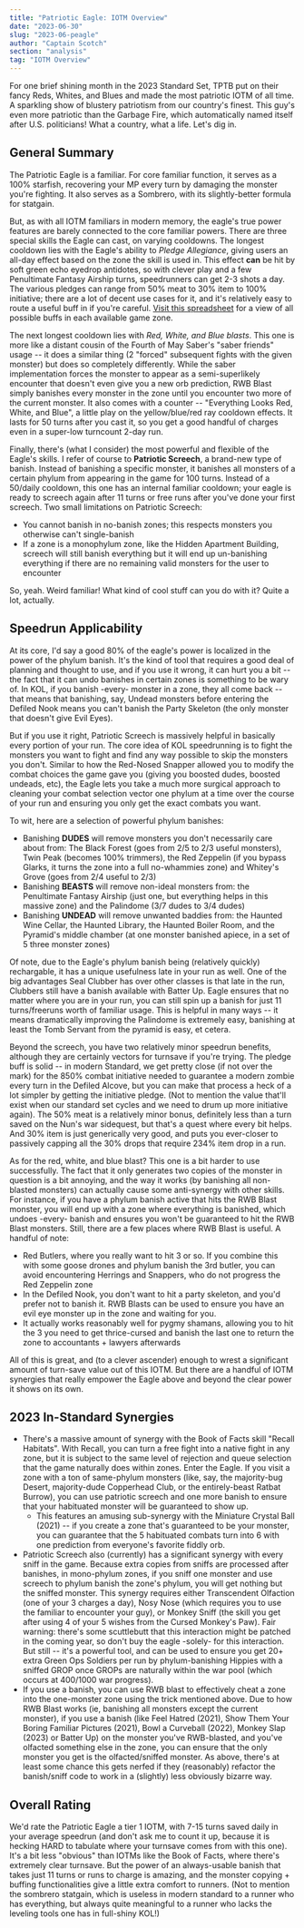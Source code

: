 ```yaml
---
title: "Patriotic Eagle: IOTM Overview"
date: "2023-06-30"
slug: "2023-06-peagle"
author: "Captain Scotch"
section: "analysis"
tag: "IOTM Overview"
---
```

For one brief shining month in the 2023 Standard Set, TPTB put on their fancy Reds, Whites, and Blues and made the most patriotic IOTM of all time. A sparkling show of blustery patriotism from our country's finest. This guy's even more patriotic than the Garbage Fire, which automatically named itself after U.S. politicians! What a country, what a life. Let's dig in.

## General Summary

The Patriotic Eagle is a familiar. For core familiar function, it serves as a 100% starfish, recovering your MP every turn by damaging the monster you're fighting. It also serves as a Sombrero, with its slightly-better formula for statgain. 

But, as with all IOTM familiars in modern memory, the eagle's true power features are barely connected to the core familiar powers. There are three special skills the Eagle can cast, on varying cooldowns. The longest cooldown lies with the Eagle's ability to *Pledge Allegiance*, giving users an all-day effect based on the zone the skill is used in. This effect **can** be hit by soft green echo eyedrop antidotes, so with clever play and a few Penultimate Fantasy Airship turns, speedrunners can get 2-3 shots a day. The various pledges can range from 50% meat to 30% item to 100% initiative; there are a lot of decent use cases for it, and it's relatively easy to route a useful buff in if you're careful. [Visit this spreadsheet](https://docs.google.com/spreadsheets/d/1S61CUoi7riOGVztYkMmd-HzrN-WaQ5308_HxvHdBUxw/edit#gid=2131678522) for a view of all possible buffs in each available game zone.

The next longest cooldown lies with *Red, White, and Blue blasts*. This one is more like a distant cousin of the Fourth of May Saber's "saber friends" usage -- it does a similar thing (2 "forced" subsequent fights with the given monster) but does so completely differently. While the saber implementation forces the monster to appear as a semi-superlikely encounter that doesn't even give you a new orb prediction, RWB Blast simply banishes every monster in the zone until you encounter two more of the current monster. It also comes with a counter -- "Everything Looks Red, White, and Blue", a little play on the yellow/blue/red ray cooldown effects. It lasts for 50 turns after you cast it, so you get a good handful of charges even in a super-low turncount 2-day run.

Finally, there's (what I consider) the most powerful and flexible of the Eagle's skills. I refer of course to **Patriotic Screech**, a brand-new type of banish. Instead of banishing a specific monster, it banishes all monsters of a certain phylum from appearing in the game for 100 turns. Instead of a 50/daily cooldown, this one has an internal familiar cooldown; your eagle is ready to screech again after 11 turns or free runs after you've done your first screech. Two small limitations on Patriotic Screech: 

- You cannot banish in no-banish zones; this respects monsters you otherwise can't single-banish
- If a zone is a monophylum zone, like the Hidden Apartment Building, screech will still banish everything but it will end up un-banishing everything if there are no remaining valid monsters for the user to encounter 

So, yeah. Weird familiar! What kind of cool stuff can you do with it? Quite a lot, actually.

## Speedrun Applicability 

At its core, I'd say a good 80% of the eagle's power is localized in the power of the phylum banish. It's the kind of tool that requires a good deal of planning and thought to use, and if you use it wrong, it can hurt you a bit -- the fact that it can undo banishes in certain zones is something to be wary of. In KOL, if you banish -every- monster in a zone, they all come back -- that means that banishing, say, Undead monsters before entering the Defiled Nook means you can't banish the Party Skeleton (the only monster that doesn't give Evil Eyes). 

But if you use it right, Patriotic Screech is massively helpful in basically every portion of your run. The core idea of KOL speedrunning is to fight the monsters you want to fight and find any way possible to skip the monsters you don't. Similar to how the Red-Nosed Snapper allowed you to modify the combat choices the game gave you (giving you boosted dudes, boosted undeads, etc), the Eagle lets you take a much more surgical approach to cleaning your combat selection vector one phylum at a time over the course of your run and ensuring you only get the exact combats you want. 

To wit, here are a selection of powerful phylum banishes:

- Banishing **DUDES** will remove monsters you don't necessarily care about from: The Black Forest (goes from 2/5 to 2/3 useful monsters), Twin Peak (becomes 100% trimmers), the Red Zeppelin (if you bypass Glarks, it turns the zone into a full no-whammies zone) and Whitey's Grove (goes from 2/4 useful to 2/3)
- Banishing **BEASTS** will remove non-ideal monsters from: the Penultimate Fantasy Airship (just one, but everything helps in this massive zone) and the Palindome (3/7 dudes to 3/4 dudes)
- Banishing **UNDEAD** will remove unwanted baddies from: the Haunted Wine Cellar, the Haunted Library, the Haunted Boiler Room, and the Pyramid's middle chamber (at one monster banished apiece, in a set of 5 three monster zones) 

Of note, due to the Eagle's phylum banish being (relatively quickly) rechargable, it has a unique usefulness late in your run as well. One of the big advantages Seal Clubber has over other classes is that late in the run, Clubbers still have a banish available with Batter Up. Eagle ensures that no matter where you are in your run, you can still spin up a banish for just 11 turns/freeruns worth of familiar usage. This is helpful in many ways -- it means dramatically improving the Palindome is extremely easy, banishing at least the Tomb Servant from the pyramid is easy, et cetera.

Beyond the screech, you have two relatively minor speedrun benefits, although they are certainly vectors for turnsave if you're trying. The pledge buff is solid -- in modern Standard, we get pretty close (if not over the mark) for the 850% combat initiative needed to guarantee a modern zombie every turn in the Defiled Alcove, but you can make that process a heck of a lot simpler by getting the initiative pledge. (Not to mention the value that'll exist when our standard set cycles and we need to drum up more initiative again). The 50% meat is a relatively minor bonus, definitely less than a turn saved on the Nun's war sidequest, but that's a quest where every bit helps. And 30% item is just generically very good, and puts you ever-closer to passively capping all the 30% drops that require 234% item drop in a run.

As for the red, white, and blue blast? This one is a bit harder to use successfully. The fact that it only generates two copies of the monster in question is a bit annoying, and the way it works (by banishing all non-blasted monsters) can actually cause some anti-synergy with other skills. For instance, if you have a phylum banish active that hits the RWB Blast monster, you will end up with a zone where everything is banished, which undoes -every- banish and ensures you won't be guaranteed to hit the RWB Blast monsters. Still, there are a few places where RWB Blast is useful. A handful of note:

- Red Butlers, where you really want to hit 3 or so. If you combine this with some goose drones and phylum banish the 3rd butler, you can avoid encountering Herrings and Snappers, who do not progress the Red Zeppelin zone
- In the Defiled Nook, you don't want to hit a party skeleton, and you'd prefer not to banish it. RWB Blasts can be used to ensure you have an evil eye monster up in the zone and waiting for you.
- It actually works reasonably well for pygmy shamans, allowing you to hit the 3 you need to get thrice-cursed and banish the last one to return the zone to accountants + lawyers afterwards 

All of this is great, and (to a clever ascender) enough to wrest a significant amount of turn-save value out of this IOTM. But there are a handful of IOTM synergies that really empower the Eagle above and beyond the clear power it shows on its own.

## 2023 In-Standard Synergies

- There's a massive amount of synergy with the Book of Facts skill "Recall Habitats". With Recall, you can turn a free fight into a native fight in any zone, but it is subject to the same level of rejection and queue selection that the game naturally does within zones. Enter the Eagle. If you visit a zone with a ton of same-phylum monsters (like, say, the majority-bug Desert, majority-dude Copperhead Club, or the entirely-beast Ratbat Burrow), you can use patriotic screech and one more banish to ensure that your habituated monster will be guaranteed to show up. 
    - This features an amusing sub-synergy with the Miniature Crystal Ball (2021) -- if you create a zone that's guaranteed to be your monster, you can guarantee that the 5 habituated combats turn into 6 with one prediction from everyone's favorite fiddly orb. 
- Patriotic Screech also (currently) has a significant synergy with every sniff in the game. Because extra copies from sniffs are processed after banishes, in mono-phylum zones, if you sniff one monster and use screech to phylum banish the zone's phylum, you will get nothing but the sniffed monster. This synergy requires either Transcendent Olfaction (one of your 3 charges a day), Nosy Nose (which requires you to use the familiar to encounter your guy), or Monkey Sniff (the skill you get after using 4 of your 5 wishes from the Cursed Monkey's Paw). Fair warning: there's some scuttlebutt that this interaction might be patched in the coming year, so don't buy the eagle -solely- for this interaction. But still -- it's a powerful tool, and can be used to ensure you get 20+ extra Green Ops Soldiers per run by phylum-banishing Hippies with a sniffed GROP once GROPs are naturally within the war pool (which occurs at 400/1000 war progress). 
- If you use a banish, you can use RWB blast to effectively cheat a zone into the one-monster zone using the trick mentioned above. Due to how RWB Blast works (ie, banishing all monsters except the current monster), if you use a banish (like Feel Hatred (2021), Show Them Your Boring Familiar Pictures (2021), Bowl a Curveball (2022), Monkey Slap (2023) or Batter Up) on the monster you've RWB-blasted, and you've olfacted something else in the zone, you can ensure that the only monster you get is the olfacted/sniffed monster. As above, there's at least some chance this gets nerfed if they (reasonably) refactor the banish/sniff code to work in a (slightly) less obviously bizarre way.

## Overall Rating

We'd rate the Patriotic Eagle a tier 1 IOTM, with 7-15 turns saved daily in your average speedrun (and don't ask me to count it up, because it is hecking HARD to tabulate where your turnsave comes from with this one). It's a bit less "obvious" than IOTMs like the Book of Facts, where there's extremely clear turnsave. But the power of an always-usable banish that takes just 11 turns or runs to charge is amazing, and the monster copying + buffing functionalities give a little extra comfort to runners. (Not to mention the sombrero statgain, which is useless in modern standard to a runner who has everything, but always quite meaningful to a runner who lacks the leveling tools one has in full-shiny KOL!)